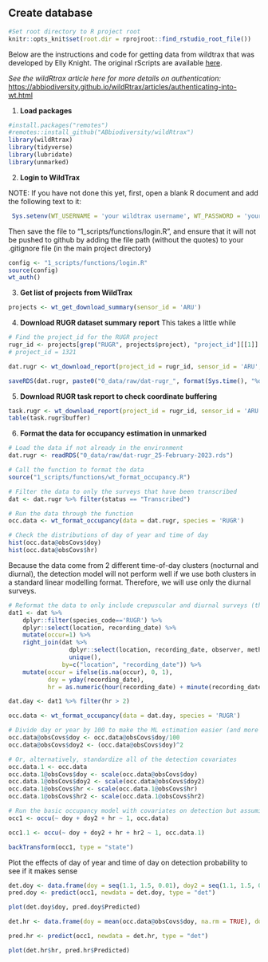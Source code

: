 ## Create database 

```r
#Set root directory to R project root
knitr::opts_knit$set(root.dir = rprojroot::find_rstudio_root_file())
```

Below are the instructions and code for getting data from wildtrax that was developed by Elly Knight. The original rScripts are available [here](https://github.com/baynelab-research/aru-data-processing-code).

*See the wildRtrax article here for more details on authentication:* <https://abbiodiversity.github.io/wildRtrax/articles/authenticating-into-wt.html>

1.  **Load packages**

```r
#install.packages("remotes")
#remotes::install_github("ABbiodiversity/wildRtrax")
library(wildRtrax)
library(tidyverse)
library(lubridate)
library(unmarked)
```


2.  **Login to WildTrax**

NOTE: If you have not done this yet, first, open a blank R document and add the following text to it:  
```r
 Sys.setenv(WT_USERNAME = 'your wildtrax username', WT_PASSWORD = 'your wildtrax password')  
```

Then save the file to "1_scripts/functions/login.R", and ensure that it will not be pushed to github by adding the file path (without the quotes) to your .gitignore file (in the main project directory)

```r
config <- "1_scripts/functions/login.R"
source(config)
wt_auth()
```

3.  **Get list of projects from WildTrax**

```r
projects <- wt_get_download_summary(sensor_id = 'ARU')
```

4.  **Download RUGR dataset summary report** 
This takes a little while 

```r
# Find the project_id for the RUGR project
rugr_id <- projects[grep("RUGR", projects$project), "project_id"][[1]]
# project_id = 1321

dat.rugr <- wt_download_report(project_id = rugr_id, sensor_id = 'ARU', weather_cols = T, report = "summary")

saveRDS(dat.rugr, paste0("0_data/raw/dat-rugr_", format(Sys.time(), "%d-%B-%Y"), ".rds")) 
```

5.  **Download RUGR task report to check coordinate buffering**

```r
task.rugr <- wt_download_report(project_id = rugr_id, sensor_id = 'ARU', report = "task")
table(task.rugr$buffer)
```


6.  **Format the data for occupancy estimation in unmarked**  
```r

# Load the data if not already in the environment
dat.rugr <- readRDS("0_data/raw/dat-rugr_25-February-2023.rds")

# Call the function to format the data
source("1_scripts/functions/wt_format_occupancy.R") 

# Filter the data to only the surveys that have been transcribed 
dat <- dat.rugr %>% filter(status == "Transcribed")

# Run the data through the function 
occ.data <- wt_format_occupancy(data = dat.rugr, species = 'RUGR')

# Check the distributions of day of year and time of day
hist(occ.data@obsCovs$doy)
hist(occ.data@obsCovs$hr)
``` 
Because the data come from 2 different time-of-day clusters (nocturnal and diurnal), the detection model will not perform well if we use both clusters in a standard linear modelling format. Therefore, we will use only the diurnal surveys. 
```r
# Reformat the data to only include crepuscular and diurnal surveys (those done after 02:00)
dat1 <- dat %>%
    dplyr::filter(species_code=='RUGR') %>%
    dplyr::select(location, recording_date) %>%
    mutate(occur=1) %>%
    right_join(dat %>%
                 dplyr::select(location, recording_date, observer, method, species_code) %>%
                 unique(),
               by=c("location", "recording_date")) %>%
    mutate(occur = ifelse(is.na(occur), 0, 1),
           doy = yday(recording_date),
           hr = as.numeric(hour(recording_date) + minute(recording_date)/60))

dat.day <- dat1 %>% filter(hr > 2)

occ.data <- wt_format_occupancy(data = dat.day, species = 'RUGR')

# Divide day or year by 100 to make the ML estimation easier (and more reliable)
occ.data@obsCovs$doy <- occ.data@obsCovs$doy/100
occ.data@obsCovs$doy2 <- (occ.data@obsCovs$doy)^2

# Or, alternatively, standardize all of the detection covariates 
occ.data.1 <- occ.data
occ.data.1@obsCovs$doy <- scale(occ.data@obsCovs$doy)
occ.data.1@obsCovs$doy2 <- scale(occ.data@obsCovs$doy2)
occ.data.1@obsCovs$hr <- scale(occ.data.1@obsCovs$hr)
occ.data.1@obsCovs$hr2 <- scale(occ.data.1@obsCovs$hr2)

# Run the basic occupancy model with covariates on detection but assuming constant occupancy
occ1 <- occu(~ doy + doy2 + hr ~ 1, occ.data) 

occ1.1 <- occu(~ doy + doy2 + hr + hr2 ~ 1, occ.data.1)

backTransform(occ1, type = "state")
``` 

Plot the effects of day of year and time of day on detection probability to see if it makes sense 
```r
det.doy <- data.frame(doy = seq(1.1, 1.5, 0.01), doy2 = seq(1.1, 1.5, 0.01)^2, hr = mean(occ.data@obsCovs$hr, na.rm = TRUE), hr2 = mean(occ.data@obsCovs$hr2, na.rm = TRUE))
pred.doy <- predict(occ1, newdata = det.doy, type = "det") 

plot(det.doy$doy, pred.doy$Predicted)

det.hr <- data.frame(doy = mean(occ.data@obsCovs$doy, na.rm = TRUE), doy2 = mean(occ.data@obsCovs$doy2, na.rm = TRUE), hr = seq(5, 8, 0.1))

pred.hr <- predict(occ1, newdata = det.hr, type = "det") 

plot(det.hr$hr, pred.hr$Predicted)

```





